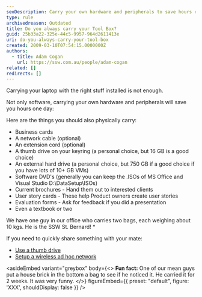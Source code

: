```yaml
---
seoDescription: Carry your own hardware and peripherals to save hours one day, including business cards, cables, thumb drives, external hard drives, software DVDs, and more.
type: rule
archivedreason: Outdated
title: Do you always carry your Tool Box?
guid: 25b33a22-325e-44c5-9957-964d2611413e
uri: do-you-always-carry-your-tool-box
created: 2009-03-10T07:54:15.0000000Z
authors:
  - title: Adam Cogan
    url: https://ssw.com.au/people/adam-cogan
related: []
redirects: []
---
```


Carrying your laptop with the right stuff installed is not enough.

Not only software, carrying your own hardware and peripherals will save you hours one day:

Here are the things you should also physically carry:
* Business cards
* A network cable (optional)
* An extension cord (optional)
* A thumb drive on your keyring (a personal choice, but 16 GB is a good choice)
* An external hard drive (a personal choice, but 750 GB if a good choice if you have lots of 10+ GB VMs)
* Software DVD's (generally you can keep the .ISOs of MS Office and Visual Studio D:\DataSetup\ISOs\)
* Current brochures - Hand them out to interested clients
* User story cards - These help Product owners create user stories
* Evaluation forms - Ask for feedback if you did a presentation
* Even a textbook or two

We have one guy in our office who carries two bags, each weighing about 10 kgs. He is the SSW St. Bernard! \*

If you need to quickly share something with your mate:

* [Use a thumb drive](/do-you-carry-your-usb-flash-drive-on-your-key-ring)
* [Setup a wireless ad hoc network](http://www.addictivetips.com/windows-tips/create-a-quick-ad-hoc-wireless-network-connection-between-two-computers-in-windows-vista/)

<asideEmbed
  variant="greybox"
  body={<>
    **Fun fact:** One of our mean guys put a house brick in the bottom a bag to see if he noticed it. He carried it for 2 weeks. It was very funny.
  </>}
  figureEmbed={{
    preset: "default",
    figure: 'XXX',
    shouldDisplay: false
  }}
/>